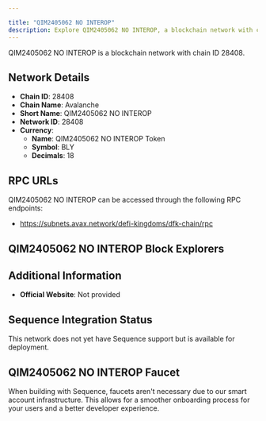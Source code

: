 ```yaml
---

title: "QIM2405062 NO INTEROP"
description: Explore QIM2405062 NO INTEROP, a blockchain network with chain ID 28408. Learn about its native currency, QIM2405062 NO INTEROP Token, and how to interact with the network.
---
```




QIM2405062 NO INTEROP is a blockchain network with chain ID 28408.

## Network Details

- **Chain ID**: 28408
- **Chain Name**: Avalanche
- **Short Name**: QIM2405062 NO INTEROP
- **Network ID**: 28408
- **Currency**: 
  - **Name**: QIM2405062 NO INTEROP Token
  - **Symbol**: BLY
  - **Decimals**: 18

## RPC URLs

QIM2405062 NO INTEROP can be accessed through the following RPC endpoints:

- https://subnets.avax.network/defi-kingdoms/dfk-chain/rpc

## QIM2405062 NO INTEROP Block Explorers



## Additional Information

- **Official Website**: Not provided

## Sequence Integration Status

This network does not yet have Sequence support but is available for deployment.

## QIM2405062 NO INTEROP Faucet

When building with Sequence, faucets aren't necessary due to our smart account infrastructure. This allows for a smoother onboarding process for your users and a better developer experience.

